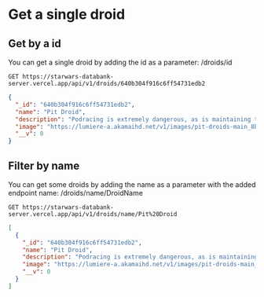 # Get a single droid

## Get by a id

You can get a single droid by adding the id as a parameter: /droids/id

```text /GET/
GET https://starwars-databank-server.vercel.app/api/v1/droids/640b304f916c6ff54731edb2
```

```json
{
  "_id": "640b304f916c6ff54731edb2",
  "name": "Pit Droid",
  "description": "Podracing is extremely dangerous, as is maintaining the speedy vehicles. In the hectic pace of a race, safety comes in second place to winning. As such, the cheap and expendable pit droids often bolt out onto the racetrack to repair still cycling superheated engines with no regard to their personal safety.    When not in use, pit droids fold up into a compact package. They spring to activation when needed. A tap on the nose signals the droid to collapse back into stowed mode and rest.",
  "image": "https://lumiere-a.akamaihd.net/v1/images/pit-droids-main_8b5d6bda.jpeg",
  "__v": 0
}
```

## Filter by name

You can get some droids by adding the name as a parameter with the added endpoint name: /droids/name/DroidName

```text /GET/ /Pit%20Droid/
GET https://starwars-databank-server.vercel.app/api/v1/droids/name/Pit%20Droid
```

```json
[
  {
    "_id": "640b304f916c6ff54731edb2",
    "name": "Pit Droid",
    "description": "Podracing is extremely dangerous, as is maintaining the speedy vehicles. In the hectic pace of a race, safety comes in second place to winning. As such, the cheap and expendable pit droids often bolt out onto the racetrack to repair still cycling superheated engines with no regard to their personal safety.    When not in use, pit droids fold up into a compact package. They spring to activation when needed. A tap on the nose signals the droid to collapse back into stowed mode and rest.",
    "image": "https://lumiere-a.akamaihd.net/v1/images/pit-droids-main_8b5d6bda.jpeg",
    "__v": 0
  }
]
```
